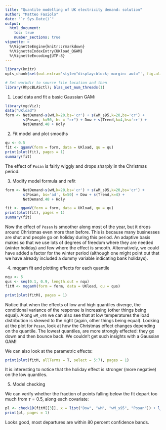 ```yaml
---
title: "Quantile modelling of UK electricity demand: solution"
author: "Matteo Fasiolo"
date: "`r Sys.Date()`"
output: 
  html_document:
    toc: true
    number_sections: true
vignette: >
  %\VignetteEngine{knitr::rmarkdown}
  %\VignetteIndexEntry{UKload_QGAM}
  %\VignetteEncoding{UTF-8}
---
```

  
```r
library(knitr)
opts_chunk$set(out.extra='style="display:block; margin: auto"', fig.align="center", tidy=FALSE)
```

```r
# Set workdir to source file location and then
library(RhpcBLASctl); blas_set_num_threads(1)
```

1) Load data and fit a basic Gaussian GAM:
```r
library(mgcViz);
data("UKload")
form <- NetDemand~s(wM,k=20,bs='cr') + s(wM_s95,k=20,bs='cr') + 
        s(Posan, k=50, bs = "cr") + Dow + s(Trend,k=4,bs='cr') + 
        NetDemand.48 + Holy
```

2. Fit model and plot smooths
```r
qu <- 0.5
fit <- qgamV(form = form, data = UKload, qu = qu)
print(plot(fit), pages = 1)
summary(fit)
```
The effect of `Posan` is fairly wiggly and drops sharply in the Christmas period.

3. Modify model formula and refit
```r
form <- NetDemand~s(wM,k=20,bs='cr') + s(wM_s95,k=20,bs='cr') + 
        s(Posan, bs='ad', k=50) + Dow + s(Trend,k=4) + 
        NetDemand.48 + Holy

fit <- qgamV(form = form, data = UKload, qu = qu)
print(plot(fit), pages = 1)
summary(fit)
```
Now the effect of `Posan` is smoother along most of the year, but it drops around Christmas even more 
than before. This is because many businesses are shut and people go on holiday during this period. 
An adaptive basis makes so that we use lots of degrees of freedom where they are needed (winter holiday) 
and few where the effect is smooth. Alternatively, we could have added a factor for the winter period 
(although one might point out that we have already included a dummy variable indicating bank holidays).

4. mqgam fit and plotting effects for each quantile

```r
nqu <- 5
qus <- seq(0.1, 0.9, length.out = nqu)
fitM <- mqgamV(form = form, data = UKload, qu = qus)

print(plot(fitM), pages = 1)
```
Notice that when the effects of low and high quantiles diverge, the conditional variance of the response is increasing (other things being equal). Along `wM_s95` we can also see that at low temperatures the load distribution is skewed to the right (again, other things being equal). Looking at the plot for `Posan`, look at how the Christmas effect changes depending on the quantile. The lowest quantiles, are more strongly effected: they go down and then bounce back. We couldn't get such insights with a Gaussian GAM! 

We can also look at the parametric effects:
```r
print(plot(fitM, allTerms = T, select = 5:7), pages = 1)
```
It is interesting to notice that the holiday effect is stronger (more negative) on the low quantiles.  

5. Model checking

<!-- We consider the third quantile (the median), first we look at the bias caused by smooth the loss: -->
<!-- ```{r edf576756, message = F} -->
<!-- indx <- 3 -->
<!-- check(fitM[[indx]]) -->
<!-- ``` -->
<!-- These checks mostly focus on the fraction of residuals falling below the fitted quantile,  -->
<!-- which should be close to 0.5 given that we are fitting quantile $\tau = 0.5$. -->

We can verify whether the fraction of points falling below the fit depart too much from $\tau = 0.5$, 
along each covariate:
```r
pl <- check1D(fitM[[3]], x = list("Dow", "wM", "wM_s95", "Posan")) + l_gridQCheck1D(qu = qus[3]) 
print(pl, pages = 1)
```
Looks good, most departures are within 80 percent confidence bands.

